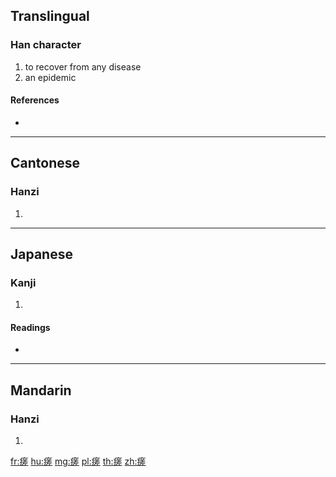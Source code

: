 {{character info/new}}
==Translingual==

===Han character===
{{Han char|rn=104|rad=疒|as=10|sn=15|four=00112|canj=KTQM}}

# to recover from any disease
# an epidemic

====References====
* {{Han ref|kx=0778.220|dkj=22412|dj=1188.140|hdz=42686.080|uh=7625|ud=30245|bh=E6AF|bd=59055}}

----

==Cantonese==

===Hanzi===
{{yue-hanzi|jyut=|y=chaai3, cho4}}

# {{defn|lang=yue|sort=疒10}}

----

==Japanese==

===Kanji===
{{ja-kanji|grade=|rs=疒10}}

# {{defn|lang=ja|sort=疒10}}

====Readings====
* {{ja-readings|on=[[さ]] (sa), [[ざ]] (za), [[しゃ]] (sha), [[さい]] (sai)|kun=[[いえる]] (ieru)|nanori=}}

----

==Mandarin==

===Hanzi===
{{cmn-hanzi|pin=[[chài]] ([[chai4]])|wg=ch'ai<sup>4</sup>}}

# {{defn|lang=cmn|sort=疒10}}

[[fr:瘥]]
[[hu:瘥]]
[[mg:瘥]]
[[pl:瘥]]
[[th:瘥]]
[[zh:瘥]]